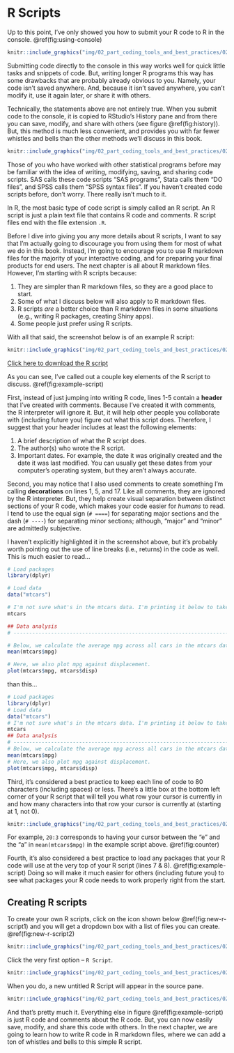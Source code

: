 # R Scripts

Up to this point, I've only showed you how to submit your R code to R in the console. \@ref(fig:using-console)

```r
knitr::include_graphics("img/02_part_coding_tools_and_best_practices/02_r_scripts/using_console.png")
```

Submitting code directly to the console in this way works well for quick little tasks and snippets of code. But, writing longer R programs this way has some drawbacks that are probably already obvious to you. Namely, your code isn't saved anywhere. And, because it isn't saved anywhere, you can't modify it, use it again later, or share it with others.

Technically, the statements above are not entirely true. When you submit code to the console, it is copied to RStudio's History pane and from there you can save, modify, and share with others (see figure \@ref(fig:history)). But, this method is much less convenient, and provides you with far fewer whistles and bells than the other methods we'll discuss in this book.

```r
knitr::include_graphics("img/02_part_coding_tools_and_best_practices/02_r_scripts/history.png")
```

Those of you who have worked with other statistical programs before may be familiar with the idea of writing, modifying, saving, and sharing code scripts. SAS calls these code scripts "SAS programs", Stata calls them "DO files", and SPSS calls them "SPSS syntax files". If you haven't created code scripts before, don't worry. There really isn't much to it. 

In R, the most basic type of code script is simply called an R script. An R script is just a plain text file that contains R code and comments. R script files end with the file extension `.R`. 

Before I dive into giving you any more details about R scripts, I want to say that I'm actually going to discourage you from using them for most of what we do in this book. Instead, I'm going to encourage you to use R markdown files for the majority of your interactive coding, and for preparing your final products for end users. The next chapter is all about R markdown files. However, I'm starting with R scripts because:

1. They are simpler than R markdown files, so they are a good place to start.   
2. Some of what I discuss below will also apply to R markdown files.    
3. R scripts _are_ a better choice than R markdown files in some situations (e.g., writing R packages, creating Shiny apps).   
4. Some people just prefer using R scripts.   

With all that said, the screenshot below is of an example R script:

```r
knitr::include_graphics("img/02_part_coding_tools_and_best_practices/02_r_scripts/example_script.png")
```

[Click here to download the R script](https://www.dropbox.com/s/k0yaydzqypc9yxt/chap_7_example_script.R?dl=1)

As you can see, I've called out a couple key elements of the R script to discuss. \@ref(fig:example-script) 

First, instead of just jumping into writing R code, lines 1-5 contain a **header** that I've created with comments. Because I've created it with comments, the R interpreter will ignore it. But, it will help other people you collaborate with (including future you) figure out what this script does. Therefore, I suggest that your header includes at least the following elements:

1. A brief description of what the R script does.   
2. The author(s) who wrote the R script.   
3. Important dates. For example, the date it was originally created and the date it was last modified. You can usually get these dates from your computer's operating system, but they aren't always accurate.    

Second, you may notice that I also used comments to create something I'm calling **decorations** on lines 1, 5, and 17. Like all comments, they are ignored by the R interpreter. But, they help create visual separation between distinct sections of your R code, which makes your code easier for _humans_ to read. I tend to use the equal sign (`# ====`) for separating major sections and the dash (`# ----`) for separating minor sections; although, "major" and "minor" are admittedly subjective. 

I haven't explicitly highlighted it in the screenshot above, but it's probably worth pointing out the use of line breaks (i.e., returns) in the code as well. This is much easier to read...

```r
# Load packages
library(dplyr)

# Load data
data("mtcars")

# I'm not sure what's in the mtcars data. I'm printing it below to take a look
mtcars

## Data analysis
# ----------------------------------------------------------------------------

# Below, we calculate the average mpg across all cars in the mtcars data frame.
mean(mtcars$mpg)

# Here, we also plot mpg against displacement.
plot(mtcars$mpg, mtcars$disp)
```

than this...

```r
# Load packages
library(dplyr)
# Load data
data("mtcars")
# I'm not sure what's in the mtcars data. I'm printing it below to take a look
mtcars
## Data analysis
# ----------------------------------------------------------------------------
# Below, we calculate the average mpg across all cars in the mtcars data frame.
mean(mtcars$mpg)
# Here, we also plot mpg against displacement.
plot(mtcars$mpg, mtcars$disp)
```

Third, it's considered a best practice to keep each line of code to 80 characters (including spaces) or less. There's a little box at the bottom left corner of your R script that will tell you what row your cursor is currently in and how many characters into that row your cursor is currently at (starting at 1, not 0). 

```r
knitr::include_graphics("img/02_part_coding_tools_and_best_practices/02_r_scripts/counter.png")
```

For example, `20:3` corresponds to having your cursor between the "e" and the "a" in `mean(mtcars$mpg)` in the example script above. \@ref(fig:counter)

Fourth, it's also considered a best practice to load any packages that your R code will use at the very top of your R script (lines 7 & 8). \@ref(fig:example-script) Doing so will make it much easier for others (including future you) to see what packages your R code needs to work properly right from the start.

## Creating R scripts

To create your own R scripts, click on the icon shown below \@ref(fig:new-r-script1) and you will get a dropdown box with a list of files you can create. \@ref(fig:new-r-script2)

```r
knitr::include_graphics("img/02_part_coding_tools_and_best_practices/02_r_scripts/new_r_script1.png")
```

Click the very first option – `R Script`. 

```r
knitr::include_graphics("img/02_part_coding_tools_and_best_practices/02_r_scripts/new_r_script2.png")
```

When you do, a new untitled R Script will appear in the source pane.

```r
knitr::include_graphics("img/02_part_coding_tools_and_best_practices/02_r_scripts/new_r_script3.png")
```

And that's pretty much it. Everything else in figure \@ref(fig:example-script) is just R code and comments about the R code. But, you can now easily save, modify, and share this code with others. In the next chapter, we are going to learn how to write R code in R markdown files, where we can add a ton of whistles and bells to this simple R script.
